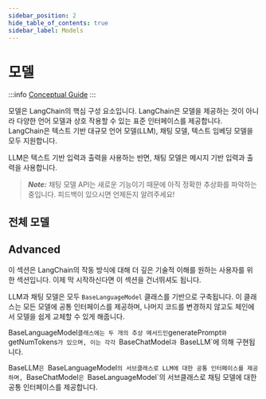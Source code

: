 ```yaml
---
sidebar_position: 2
hide_table_of_contents: true
sidebar_label: Models
---
```



# 모델

:::info
[Conceptual Guide](https://docs.langchain.com/docs/components/models/)
:::

모델은 LangChain의 핵심 구성 요소입니다. LangChain은 모델을 제공하는 것이 아니라 다양한 언어 모델과 상호 작용할 수 있는 표준 인터페이스를 제공합니다.
LangChain은 텍스트 기반 대규모 언어 모델(LLM), 채팅 모델, 텍스트 임베딩 모델을 모두 지원합니다.

LLM은 텍스트 기반 입력과 출력을 사용하는 반면, 채팅 모델은 메시지 기반 입력과 출력을 사용합니다.

> **_Note:_** 채팅 모델 API는 새로운 기능이기 때문에 아직 정확한 추상화를 파악하는 중입니다. 피드백이 있으시면 언제든지 알려주세요!

## 전체 모델

<DocCardList />

## Advanced

이 섹션은 LangChain의 작동 방식에 대해 더 깊은 기술적 이해를 원하는 사용자를 위한 섹션입니다. 이제 막 시작하신다면 이 섹션을 건너뛰셔도 됩니다.

LLM과 채팅 모델은 모두 `BaseLanguageModel` 클래스를 기반으로 구축됩니다. 이 클래스는 모든 모델에 공통 인터페이스를 제공하며, 나머지 코드를 변경하지 않고도 체인에서 모델을 쉽게 교체할 수 있게 해줍니다.

BaseLanguageModel`클래스에는 두 개의 추상 메서드인`generatePrompt`와 `getNumTokens`가 있으며, 이는 각각 `BaseChatModel`과 `BaseLLM`에 의해 구현됩니다.

BaseLLM`은 `BaseLanguageModel`의 서브클래스로 LLM에 대한 공통 인터페이스를 제공하며, `BaseChatModel`은 `BaseLanguageModel`의 서브클래스로 채팅 모델에 대한 공통 인터페이스를 제공합니다.
